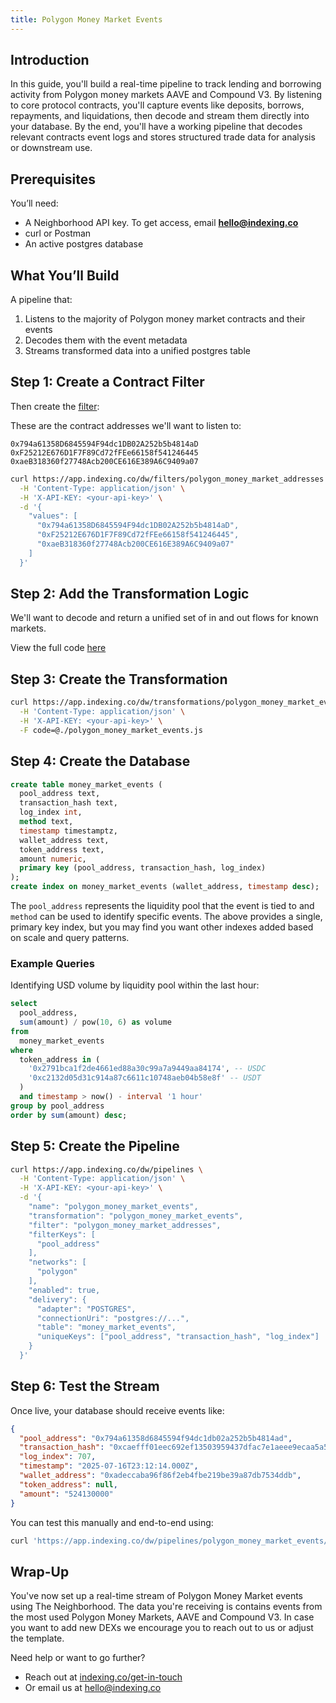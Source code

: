 ```yaml
---
title: Polygon Money Market Events
---
```


## Introduction

In this guide, you'll build a real-time pipeline to track lending and borrowing activity from Polygon money markets AAVE and Compound V3. By listening to core protocol contracts, you'll capture events like deposits, borrows, repayments, and liquidations, then decode and stream them directly into your database. By the end, you'll have a working pipeline that decodes relevant contracts event logs and stores structured trade data for analysis or downstream use.

## Prerequisites

You’ll need:

- A Neighborhood API key. To get access, email [**hello@indexing.co**](mailto:hello@indexing.co)
- curl or Postman
- An active postgres database

## What You’ll Build

A pipeline that:

1. Listens to the majority of Polygon money market contracts and their events
2. Decodes them with the event metadata
3. Streams transformed data into a unified postgres table

## Step 1: Create a Contract Filter

Then create the [filter](https://docs.indexing.co/guide/filters/add):

These are the contract addresses we'll want to listen to:

```text
0x794a61358D6845594F94dc1DB02A252b5b4814aD
0xF25212E676D1F7F89Cd72fFEe66158f541246445
0xaeB318360f27748Acb200CE616E389A6C9409a07
```

```bash
curl https://app.indexing.co/dw/filters/polygon_money_market_addresses \
  -H 'Content-Type: application/json' \
  -H 'X-API-KEY: <your-api-key>' \
  -d '{
    "values": [
      "0x794a61358D6845594F94dc1DB02A252b5b4814aD",
      "0xF25212E676D1F7F89Cd72fFEe66158f541246445",
      "0xaeB318360f27748Acb200CE616E389A6C9409a07"
    ]
  }'
```

## Step 2: Add the Transformation Logic

We'll want to decode and return a unified set of in and out flows for known markets.

View the full code [here](https://github.com/indexing-co/docs/blob/main/examples/transformations/polygon_money_market_events.js)

## Step 3: Create the Transformation

```bash
curl https://app.indexing.co/dw/transformations/polygon_money_market_events \
  -H 'Content-Type: application/json' \
  -H 'X-API-KEY: <your-api-key>' \
  -F code=@./polygon_money_market_events.js
```

## Step 4: Create the Database

```sql
create table money_market_events (
  pool_address text,
  transaction_hash text,
  log_index int,
  method text,
  timestamp timestamptz,
  wallet_address text,
  token_address text,
  amount numeric,
  primary key (pool_address, transaction_hash, log_index)
);
create index on money_market_events (wallet_address, timestamp desc);
```

The `pool_address` represents the liquidity pool that the event is tied to and `method` can be used to identify specific events. The above provides a single, primary key index, but you may find you want other indexes added based on scale and query patterns.

### Example Queries

Identifying USD volume by liquidity pool within the last hour:

```sql
select
  pool_address,
  sum(amount) / pow(10, 6) as volume
from
  money_market_events
where
  token_address in (
    '0x2791bca1f2de4661ed88a30c99a7a9449aa84174', -- USDC
    '0xc2132d05d31c914a87c6611c10748aeb04b58e8f' -- USDT
  )
  and timestamp > now() - interval '1 hour'
group by pool_address
order by sum(amount) desc;
```

## Step 5: Create the Pipeline

```bash
curl https://app.indexing.co/dw/pipelines \
  -H 'Content-Type: application/json' \
  -H 'X-API-KEY: <your-api-key>' \
  -d '{
    "name": "polygon_money_market_events",
    "transformation": "polygon_money_market_events",
    "filter": "polygon_money_market_addresses",
    "filterKeys": [
      "pool_address"
    ],
    "networks": [
      "polygon"
    ],
    "enabled": true,
    "delivery": {
      "adapter": "POSTGRES",
      "connectionUri": "postgres://...",
      "table": "money_market_events",
      "uniqueKeys": ["pool_address", "transaction_hash", "log_index"]
    }
  }'
```

## Step 6: Test the Stream

Once live, your database should receive events like:

```json
{
  "pool_address": "0x794a61358d6845594f94dc1db02a252b5b4814ad",
  "transaction_hash": "0xcaefff01eec692ef13503959437dfac7e1aeee9ecaa5a5d7b640a5dda30cccc6",
  "log_index": 707,
  "timestamp": "2025-07-16T23:12:14.000Z",
  "wallet_address": "0xadeccaba96f86f2eb4fbe219be39a87db7534ddb",
  "token_address": null,
  "amount": "524130000"
}
```

You can test this manually and end-to-end using:

```bash
curl 'https://app.indexing.co/dw/pipelines/polygon_money_market_events/test/polygon/74046461' -H 'X-API-KEY: <your-api-key>' -X POST
```

## Wrap-Up

You've now set up a real-time stream of Polygon Money Market events using The Neighborhood. The data you're receiving is contains events from the most used Polygon Money Markets, AAVE and Compound V3. In case you want to add new DEXs we encourage you to reach out to us or adjust the template.

Need help or want to go further?

- Reach out at [indexing.co/get-in-touch](https://www.indexing.co/get-in-touch)
- Or email us at [hello@indexing.co](mailto:hello@indexing.co)
